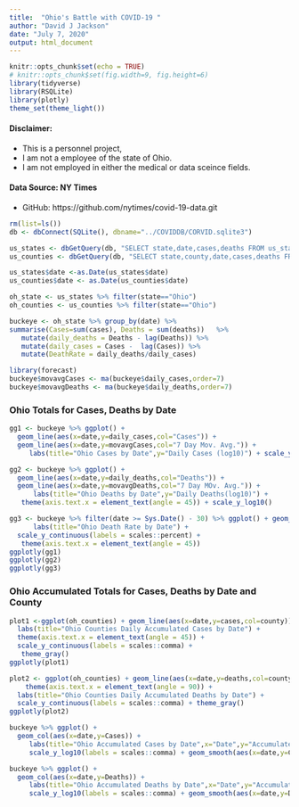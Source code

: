 ```yaml
---
title:  "Ohio's Battle with COVID-19 "
author: "David J Jackson"
date: "July 7, 2020"
output: html_document
---
```


```r
knitr::opts_chunk$set(echo = TRUE)
# knitr::opts_chunk$set(fig.width=9, fig.height=6)
library(tidyverse)
library(RSQLite)
library(plotly)
theme_set(theme_light())
```

#### Disclaimer:
* This is a personnel project, 
* I am not a employee of the state of Ohio. 
* I am not employed in either the medical or data sceince fields.

#### Data Source: NY Times
* GitHub: https://github.com/nytimes/covid-19-data.git


```r
rm(list=ls())
db <- dbConnect(SQLite(), dbname="../COVIDDB/CORVID.sqlite3")

us_states <- dbGetQuery(db, "SELECT state,date,cases,deaths FROM us_states;")
us_counties <- dbGetQuery(db, "SELECT state,county,date,cases,deaths FROM us_counties;")

us_states$date <-as.Date(us_states$date)
us_counties$date <- as.Date(us_counties$date)

oh_state <- us_states %>% filter(state=="Ohio")  
oh_counties <- us_counties %>% filter(state=="Ohio")

```

```r
  
buckeye <- oh_state %>% group_by(date) %>% 
summarise(Cases=sum(cases), Deaths = sum(deaths))   %>%
   mutate(daily_deaths = Deaths - lag(Deaths)) %>% 
   mutate(daily_cases = Cases -  lag(Cases)) %>%
   mutate(DeathRate = daily_deaths/daily_cases)
```
```r
library(forecast)
buckeye$movavgCases <- ma(buckeye$daily_cases,order=7)
buckeye$movavgDeaths <- ma(buckeye$daily_deaths,order=7)

```


###  Ohio Totals for Cases, Deaths  by Date 

```r
gg1 <- buckeye %>% ggplot() + 
  geom_line(aes(x=date,y=daily_cases,col="Cases")) + 
  geom_line(aes(x=date,y=movavgCases,col="7 Day Mov. Avg.")) +
     labs(title="Ohio Cases by Date",y="Daily Cases (log10)") + scale_y_log10()
```
```r
gg2 <- buckeye %>% ggplot() + 
  geom_line(aes(x=date,y=daily_deaths,col="Deaths")) + 
  geom_line(aes(x=date,y=movavgDeaths,col="7 Day MOv. Avg.")) +
      labs(title="Ohio Deaths by Date",y="Daily Deaths(log10)") +
   theme(axis.text.x = element_text(angle = 45)) + scale_y_log10()

gg3 <- buckeye %>% filter(date >= Sys.Date() - 30) %>% ggplot() + geom_col(aes(x=date,y=DeathRate)) +
      labs(title="Ohio Death Rate by Date") + 
  scale_y_continuous(labels = scales::percent) +
   theme(axis.text.x = element_text(angle = 45))
ggplotly(gg1)
ggplotly(gg2)
ggplotly(gg3)
```

### Ohio Accumulated  Totals for Cases, Deaths  by Date and County

```r
plot1 <-ggplot(oh_counties) + geom_line(aes(x=date,y=cases,col=county)) +
  labs(title="Ohio Counties Daily Accumulated Cases by Date") +
  theme(axis.text.x = element_text(angle = 45)) +
  scale_y_continuous(labels = scales::comma) +
   theme_gray()
ggplotly(plot1)

plot2 <- ggplot(oh_counties) + geom_line(aes(x=date,y=deaths,col=county)) +
    theme(axis.text.x = element_text(angle = 90)) +
  labs(title="Ohio Counties Daily Accumulated Deaths by Date") +
  scale_y_continuous(labels = scales::comma) + theme_gray()
ggplotly(plot2)

```
```r
buckeye %>% ggplot() +
  geom_col(aes(x=date,y=Cases)) + 
     labs(title="Ohio Accumulated Cases by Date",x="Date",y="Accumulated Cases(log10)") +
     scale_y_log10(labels = scales::comma) + geom_smooth(aes(x=date,y=Cases))
```
```r
buckeye %>% ggplot() +
  geom_col(aes(x=date,y=Deaths)) + 
     labs(title="Ohio Accumulated Deaths by Date",x="Date",y="Accumulated Cases(log10)") +
     scale_y_log10(labels = scales::comma) + geom_smooth(aes(x=date,y=Deaths))
```


